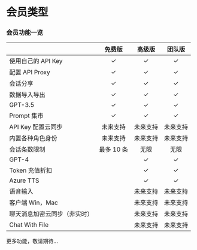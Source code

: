 # 会员类型

### 会员功能一览

|                              |   免费版   |  高级版  |  团队版  |
| ---------------------------- | :--------: | :------: | :------: |
| 使用自己的 API Key           |     ✓      |    ✓     |    ✓     |
| 配置 API Proxy               |     ✓      |    ✓     |    ✓     |
| 会话分享                     |     ✓      |    ✓     |    ✓     |
| 数据导入导出                 |     ✓      |    ✓     |    ✓     |
| GPT-3.5                      |     ✓      |    ✓     |    ✓     |
| Prompt 集市                  |     ✓      |    ✓     |    ✓     |
| API Key 配置云同步           |  未来支持  | 未来支持 | 未来支持 |
| 内置各种角色身份             |  未来支持  | 未来支持 | 未来支持 |
| 会话条数限制                 | 最多 10 条 |   无限   |   无限   |
| GPT-4                        |            |    ✓     |    ✓     |
| Token 充值折扣               |            |    ✓     |    ✓     |
| Azure TTS                    |            |    ✓     |    ✓     |
| 语音输入                     |            | 未来支持 | 未来支持 |
| 客户端 Win，Mac              |            | 未来支持 | 未来支持 |
| 聊天消息加密云同步（非实时） |            | 未来支持 | 未来支持 |
| Chat With File               |            | 未来支持 | 未来支持 |

更多功能，敬请期待...
